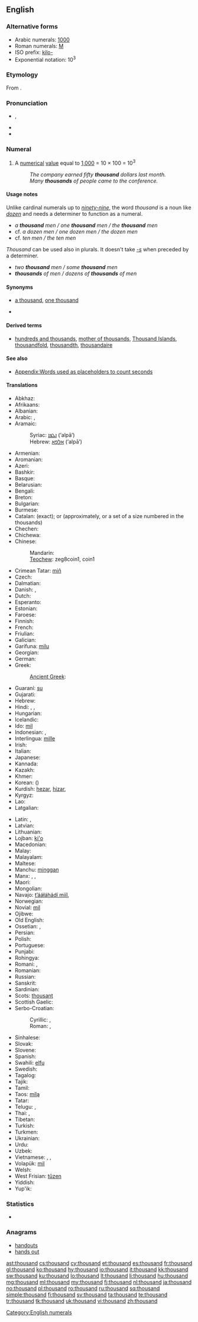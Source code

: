 ==English==

===Alternative forms===
* Arabic numerals: [[1000]] {{qualifier|see for numerical forms in other scripts}}
* Roman numerals: [[M]]
* ISO prefix: [[kilo-]]
* Exponential notation: 10<sup>3</sup>
<!-- Please add other numerical forms to the page for 1000 instead of here. -->

===Etymology===
From {{etyl|ang|en}} {{term|þusend|þūsend|lang=ang}}.

===Pronunciation===
* {{a|UK|US}} {{IPA|/ˈθaʊ.znd/}}, {{X-SAMPA|/"TaU.znd/}}
* {{audio|en-us-thousand.ogg|Audio (US)}}
* {{hyphenation|thou|sand}}

===Numeral===
{{en-noun}}

# {{cardinal|lang=en}} A [[numerical]] [[value]] equal to [[1000|1,000]] = 10 &times; 100 = 10<sup>3</sup>
#: ''The company earned fifty '''thousand''' dollars last month.''
#: ''Many '''thousands''' of people came to the conference.''

====Usage notes====
Unlike cardinal numerals up to ''[[ninety-nine]]'', the word ''thousand'' is a noun like ''[[dozen]]'' and needs a determiner to function as a numeral.
* ''a '''thousand''' men / one '''thousand''' men / the '''thousand''' men''
* cf. ''a dozen men / one dozen men / the dozen men''
* cf. ''ten men / the ten men''
''Thousand'' can be used also in plurals. It doesn't take ''[[-s]]'' when preceded by a determiner.
* ''two '''thousand''' men / some '''thousand''' men''
* '''''thousands''' of men / dozens of '''thousands''' of men''

====Synonyms====
* {{sense|numerical}} [[a thousand]], [[one thousand]]
* {{symbolic|1000}}

====Derived terms====
* [[hundreds and thousands]], [[mother of thousands]], [[Thousand Islands]], [[thousandfold]], [[thousandth]], [[thousandaire]]

====See also====
* [[Appendix:Words used as placeholders to count seconds]]

====Translations====
{{trans-top|cardinal number 1000}}
* Abkhaz: {{t|ab|зықы|tr=zyk̢y|sc=Cyrl}}
* Afrikaans: {{t|af|duisend}}
* Albanian: {{t|sq|mijë|xs=Albanian}}
* Arabic: {{t-|ar|الف|alt=أَلْف|tr=ʾalf}},  {{t|ar|١٠٠٠}}
* Aramaic:
*: Syriac: [[ܐܠܦܐ]] (’alpā’) {{m}}
*: Hebrew: [[אלפא]] (’alpā’) {{m}}
* Armenian: {{t+|hy|հազար|tr=hazar}}
* Aromanian: {{tø|rup|njilje}}
* Azeri: {{t+|az|min|xs=Azeri}}
* Bashkir: {{tø|ba|мең|tr=meñ|sc=Cyrl}}
* Basque: {{t|eu|mila}}
* Belarusian: {{t-|be|тысяча|f|tr=týsjača|xs=Belarusian}}
* Bengali: {{t-|bn|হাজার|tr=hajar|sc=Beng|xs=Bengali}}
* Breton: {{t+|br|mil|xs=Breton}}
* Bulgarian: {{t|bg|хиляда|f|tr=hiljada}}
* Burmese: {{t|my|တထောင်|tr=tăhtaung|sc=Mymr}}
* Catalan: {{t+|ca|mil}} (exact); {{t-|ca|miler}} or {{t-|ca|milenar}} (approximately, or a set of a size numbered in the thousands)
* Chechen: {{tø|ce|эзар|tr=ezar}}
* Chichewa: {{tø|ny|chikwi chimodzi}}
* Chinese:
*: Mandarin: {{t-|cmn|千|tr=qiān|sc=Hani}}
*: [[Teochew]]: zeg8coin1, coin1
* Crimean Tatar: [[miñ#Crimean Tatar|miñ]]
* Czech: {{t+|cs|tisíc|m}}
* Dalmatian: {{t|dlm|mel}}
* Danish: {{t-|da|tusinde}}, {{t+|da|tusind}}
* Dutch: {{t+|nl|duizend|f}}
* Esperanto: {{t-|eo|mil|xs=Esperanto}}
* Estonian: {{t+|et|tuhat}}
* Faroese: {{t-|fo|túsund|xs=Faroese}}
* Finnish: {{t+|fi|tuhat}}
* French: {{t+|fr|mille|m}}
* Friulian: {{t|fur|mil}}
* Galician: {{t+|gl|mil|xs=Galician}}
* Garífuna: [[milu]]
* Georgian: {{t+|ka|ათასი|tr=at’asi|sc=Geor|xs=Georgian}}
* German: {{t+|de|tausend|n}}
* Greek: {{t|el|χίλια|n|tr=chília}}
*: [[Ancient Greek]]: {{tø|grc|χίλιοι|tr=khilioi|sc=polytonic|xs=Ancient Greek}}
* Guaraní: [[su]]
* Gujarati: {{t|gu|હજાર|tr=hajāra|sc=Gujr|xs=Gujarati}}
* Hebrew: {{t+|he|אלף|tr=élef}}
* Hindi: {{t+|hi|हज़ार|m|tr=hazār|xs=Hindi}}, {{t-|hi|सहस्र|tr=sahasra|xs=Hindi}}, {{t|hi|१०००|xs=Hindi}}
* Hungarian: {{t+|hu|ezer}}
* Icelandic: {{t+|is|þúsund|n}}
* Ido: [[mil]]
* Indonesian: {{t-|id|ribu|xs=Indonesian}}, {{t|id|seribu}}
* Interlingua: [[mille]]
* Irish: {{t+|ga|míle|xs=Irish}}
* Italian: {{t+|it|mille|m}}
* Japanese: {{t+|ja|千|tr=せん, sen}}
* Kannada: {{t|kn|ಸಾವಿರ|tr=sāvir|sc=Knda}}
* Kazakh: {{t|kk|мың|tr=mıñ|sc=Cyrl}}
* Khmer: {{t|km|មួយពាន់|tr=muoy ponn|sc=Khmr|xs=Khmer}}
* Korean: {{t+|ko|천|tr=cheon|sc=Hang}} ({{t+|ko|千|sc=Hani}})
* Kurdish: [[hezar]], [[hizar]], {{ku-Arab|[[هه‌زار]]}}
* Kyrgyz: {{t|ky|миң|tr=miñ|sc=Cyrl}}
* Lao: {{t|lo|ພັນ|tr=pʰán|sc=Laoo}}
* Latgalian: {{tø|ltg|tyukstūša}}
{{trans-mid}}
* Latin: {{t+|la|mille|alt=mīlle}}, {{t+|la|milia|alt=mīlia}}
* Latvian: {{t|lv|tūkstotis}}
* Lithuanian: {{t+|lt|tūkstantis|m|xs=Lithuanian}}
* Lojban: [[ki'o]]
* Macedonian: {{t|mk|илјада|f|tr=íljada}}
* Malay: {{t-|ms|ribu|xs=Malay}}
* Malayalam: {{t|ml|ആയിരം|tr=aayiram|sc=Mlym|xs=Malayalam}}
* Maltese: {{t-|mt|elf|xs=Maltese}}
* Manchu: [[minggan]]
* Manx: {{t|gv|jeih keead}}, {{t|gv|milley}}, {{t|gv|thousane}}
* Maori: {{t-|mi|mano|xs=Maori}}
* Mongolian: {{t|mn|мянга|tr=mjanga|sc=Cyrl|xs=Mongolian}}
* Navajo: [[tʼááłáhádí mííl]], {{tø|nv|mííl}}
* Norwegian: {{t+|no|tusen}}
* Novial: [[mil]]
* Ojibwe: {{tø|oj|ingodosagoons}}
* Old English: {{t-|ang|þusend|alt=þūsend|xs=Old English}}
* Ossetian: {{tø|os|мин|tr=min|sc=Cyrl}}, {{tø|os|æрзæ|tr=ærzæ|sc=Cyrl}}
* Persian: {{t+|fa|هزار|alt=هِزار|tr=hezâr|xs=Persian}}
* Polish: {{t+|pl|tysiąc|m}}
* Portuguese: {{t+|pt|mil}}
* Punjabi: {{t|pa|ਹਜ਼ਾਰ|tr=hazār|sc=Guru|xs=Punjabi}}
* Rohingya: {{tø|rhg|ázar}}
* Romani: {{tø|rom|bari}}, {{tø|rom|бари}}
* Romanian: {{t+|ro|mie|f}}
* Russian: {{t+|ru|тысяча|f|tr=týsjača}}
* Sanskrit: {{t-|sa|सहस्र|tr=sahasra|xs=Sanskrit}}
* Sardinian: {{t|sc|mila}}
* Scots: [[thousant]]
* Scottish Gaelic: {{t-|gd|mìle|xs=Scottish Gaelic}}
* Serbo-Croatian:
*: Cyrillic: {{t|sh|тисућа|f|sc=Cyrl|xs=Serbo-Croatian}},  {{t|sh|хиљада|f|sc=Cyrl|xs=Serbo-Croatian}}
*: Roman: {{t|sh|tisuća|f|xs=Serbo-Croatian}},  {{t|sh|hiljada|f|xs=Serbo-Croatian}}
* Sinhalese: {{t|si|දහස|tr=dhahasa|sc=Sinh|xs=Sinhalese}}
* Slovak: {{t-|sk|tisíc|m}}
* Slovene: {{t+|sl|tisoč|m}}
* Spanish: {{t+|es|mil|m}}
* Swahili: [[elfu]]
* Swedish: {{t+|sv|tusen}}
* Tagalog: {{t-|tl|libo|xs=Tagalog}}
* Tajik: {{t|tg|ҳазор|tr=hazor|sc=Cyrl}}
* Tamil: {{t+|ta|ஆயிரம்|tr=āyiram|xs=Tamil}}
* Taos: [[mílą]]
* Tatar: {{t+|tt|мең|tr=meñ|sc=Cyrl|xs=Tatar}}
* Telugu: {{t|te|వెయ్యి|tr=veyyi}},  {{t|te|వేయి|tr=vēyi}}
* Thai: {{t-|th|พัน|tr=pan}},  {{t|th|๑๐๐๐}}
* Tibetan: {{t|bo|སྟོང|tr=stong|sc=Tibt}}
* Turkish: {{t+|tr|bin}}
* Turkmen: {{t|tk|müň}}
* Ukrainian: {{t|uk|тисяча|f|tr=týsjača|xs=Ukrainian}}
* Urdu: {{t-|ur|ہزار|m|tr=hazār|xs=Urdu}}
* Uzbek: {{t|uz|ming}}
* Vietnamese: {{t|vi|một nghìn|xs=Vietnamese}},  {{t+|vi|ngàn|xs=Vietnamese}},  {{t|vi|nghìn|xs=Vietnamese}}
* Volapük: [[mil]]
* Welsh: {{t+|cy|mil|xs=Welsh}}
* West Frisian: [[tûzen]]
* Yiddish: {{t|yi|טויזנט|m|tr=toyznt|xs=Yiddish}}
* Yup'ik: {{tø|ems|tiisiqaq}}
{{trans-bottom}}

===Statistics===
* {{rank|king|nature|answered|363|thousand|looking|John|hour}}

===Anagrams===
* [[handouts#English|handouts]]
* [[hands out#English|hands out]]

[[Category:English numerals]]

[[ast:thousand]]
[[cs:thousand]]
[[cy:thousand]]
[[et:thousand]]
[[es:thousand]]
[[fr:thousand]]
[[gl:thousand]]
[[ko:thousand]]
[[hy:thousand]]
[[io:thousand]]
[[it:thousand]]
[[kk:thousand]]
[[sw:thousand]]
[[ku:thousand]]
[[lo:thousand]]
[[lt:thousand]]
[[li:thousand]]
[[hu:thousand]]
[[mg:thousand]]
[[ml:thousand]]
[[my:thousand]]
[[fj:thousand]]
[[nl:thousand]]
[[ja:thousand]]
[[no:thousand]]
[[pl:thousand]]
[[ro:thousand]]
[[ru:thousand]]
[[sq:thousand]]
[[simple:thousand]]
[[fi:thousand]]
[[sv:thousand]]
[[ta:thousand]]
[[te:thousand]]
[[tr:thousand]]
[[tk:thousand]]
[[uk:thousand]]
[[vi:thousand]]
[[zh:thousand]]